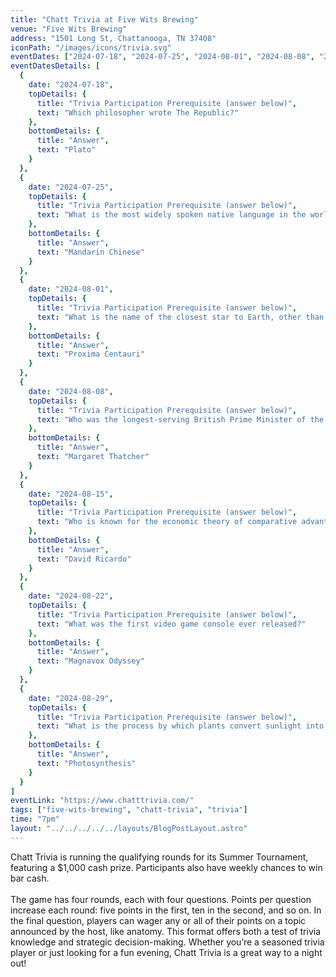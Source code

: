 ```yaml
---
title: "Chatt Trivia at Five Wits Brewing"
venue: "Five Wits Brewing"
address: "1501 Long St, Chattanooga, TN 37408"
iconPath: "/images/icons/trivia.svg"
eventDates: ["2024-07-18", "2024-07-25", "2024-08-01", "2024-08-08", "2024-08-15", "2024-08-22", "2024-08-29"]
eventDatesDetails: [
  {
    date: "2024-07-18", 
    topDetails: {
      title: "Trivia Participation Prerequisite (answer below)", 
      text: "Which philosopher wrote The Republic?"
    },
    bottomDetails: {
      title: "Answer", 
      text: "Plato"
    }
  },
  {
    date: "2024-07-25", 
    topDetails: {
      title: "Trivia Participation Prerequisite (answer below)", 
      text: "What is the most widely spoken native language in the world?"
    },
    bottomDetails: {
      title: "Answer", 
      text: "Mandarin Chinese"
    }
  },
  {
    date: "2024-08-01", 
    topDetails: {
      title: "Trivia Participation Prerequisite (answer below)", 
      text: "What is the name of the closest star to Earth, other than the Sun?"
    },
    bottomDetails: {
      title: "Answer", 
      text: "Proxima Centauri"
    }
  },
  {
    date: "2024-08-08", 
    topDetails: {
      title: "Trivia Participation Prerequisite (answer below)", 
      text: "Who was the longest-serving British Prime Minister of the 20th century?"
    },
    bottomDetails: {
      title: "Answer", 
      text: "Margaret Thatcher"
    }
  },
  {
    date: "2024-08-15", 
    topDetails: {
      title: "Trivia Participation Prerequisite (answer below)", 
      text: "Who is known for the economic theory of comparative advantage?"
    },
    bottomDetails: {
      title: "Answer", 
      text: "David Ricardo"
    }
  },
  {
    date: "2024-08-22", 
    topDetails: {
      title: "Trivia Participation Prerequisite (answer below)", 
      text: "What was the first video game console ever released?"
    },
    bottomDetails: {
      title: "Answer", 
      text: "Magnavox Odyssey"
    }
  },
  {
    date: "2024-08-29", 
    topDetails: {
      title: "Trivia Participation Prerequisite (answer below)", 
      text: "What is the process by which plants convert sunlight into chemical energy?"
    },
    bottomDetails: {
      title: "Answer", 
      text: "Photosynthesis"
    }
  }
]
eventLink: "https://www.chatttrivia.com/"
tags: ["five-wits-brewing", "chatt-trivia", "trivia"]
time: "7pm"
layout: "../../../../../layouts/BlogPostLayout.astro"
---
```


<div className="pt-8">
  Chatt Trivia is running the qualifying rounds for its Summer Tournament, featuring a $1,000 cash prize. Participants also have weekly chances to win bar cash.
  <br /><br />
  The game has four rounds, each with four questions. Points per question increase each round: five points in the first, ten in the second, and so on. In the final question, players can wager any or all of their points on a topic announced by the host, like anatomy. This format offers both a test of trivia knowledge and strategic decision-making. Whether you’re a seasoned trivia player or just looking for a fun evening, Chatt Trivia is a great way to a night out!
</div>
